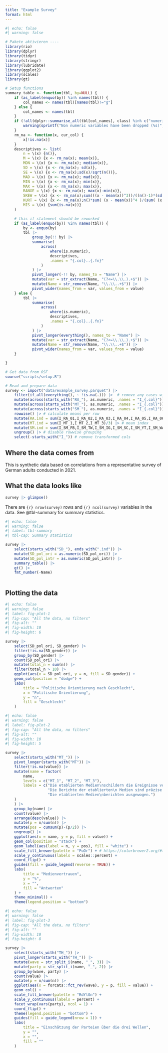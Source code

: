 ```yaml
---
title: "Example Survey"
format: html
---
```


```r
#| echo: false
#| warning: false

# Pakete aktivieren ----
library(rio)
library(dplyr)
library(tidyr)
library(stringr)
library(lubridate)
library(ggplot2)
library(scales)
library(gt)

# Setup functions
summary_table <- function(tbl, by=NULL) {
    if (as_label(enquo(by)) %in% names(tbl)) {
        col_names <- names(tbl)[names(tbl)!="g"]
    } else {
        col_names <- names(tbl)
    }
    if (!all(dplyr::summarise_all(tbl[col_names], class) %in% c("numeric", "integer"))) {
        warning(sprintf("Non numeric variables have been dropped (%s)", paste(names(tbl)[dplyr::summarise_all(tbl, class) != "numeric"], sep = ", ")))
    }
    rm_na <- function(x, cur_col) {
        x[!is.na(x)]
    }
    descriptives <- list(
        n = \(x) {n()},
        M = \(x) {x <- rm_na(x); mean(x)},
        MDN = \(x) {x <- rm_na(x); median(x)},
        SD = \(x) {x <- rm_na(x); sd(x)},
        SE = \(x) {x <- rm_na(x);sd(x)/sqrt(n())},
        MAD = \(x) {x <- rm_na(x); mad(x)},
        MIN = \(x) {x <- rm_na(x); min(x)},
        MAX = \(x) {x <- rm_na(x); max(x)},
        RANGE = \(x) {x <- rm_na(x); max(x)-min(x)},
        SKEW = \(x) {x <- rm_na(x);sum(((x - mean(x))^3))/((n()-1)*(sd(x)^3))},
        KURT = \(x) {x <- rm_na(x);n()*sum( (x - mean(x))^4 )/(sum( (x - mean(x))^2 )^2)},
        MIS = \(x) {sum(is.na(x))}
    )

    # this if statement should be reworked
    if (as_label(enquo(by)) %in% names(tbl)) {
        by <- enquo(by)
        tbl |>
            group_by(!! by) |>
            summarise(
                across(
                    where(is.numeric),
                    descriptives,
                    .names = "{.col}..{.fn}"
                )
            ) |>
            pivot_longer(-!! by, names_to = "Name") |>
            mutate(var = str_extract(Name, "(?<=\\.\\.).+$")) |>
            mutate(Name = str_remove(Name, "\\.\\..+$")) |>
            pivot_wider(names_from = var, values_from = value)
    } else {
        tbl |>
            summarise(
                across(
                    where(is.numeric),
                    descriptives,
                    .names = "{.col}..{.fn}"
                )
            ) |>
            pivot_longer(everything(), names_to = "Name") |>
            mutate(var = str_extract(Name, "(?<=\\.\\.).+$")) |>
            mutate(Name = str_remove(Name, "\\.\\..+$")) |>
            pivot_wider(names_from = var, values_from = value)
    }

}

# Get data from OSF
source("scripts/setup.R")

# Read and prepare data
survey <- import("data/example_survey.parquet") |> 
    filter(if_all(everything(), ~ !is.na(.))) |>  # remove any cases with missing values
    mutate(across(starts_with("RA_"), as.numeric, .names = "I_{.col}")) |> # factor to numeric
    mutate(across(starts_with("MT_"), as.numeric, .names = "I_{.col}")) |> # factor to numeric
    mutate(across(starts_with("SM_"), as.numeric, .names = "I_{.col}")) |> # factor to numeric
    rowwise() |> # calculate means per row
    mutate(RA.ind = sum(I_RA_01,I_RA_02,I_RA_03,I_RA_04,I_RA_05,I_RA_06,I_RA_07,I_RA_08,I_RA_09)/9) |> # mean index
    mutate(MT.ind = sum(I_MT_1,I_MT_2,I_MT_3)/3) |> # mean index
    mutate(SM.ind = sum(I_SM_FB,I_SM_TW,I_SM_IG,I_SM_SC,I_SM_YT,I_SM_WA,I_SM_TG)) |> # sum index
    ungroup() |> # disable rowwise grouping
    select(-starts_with("I_")) # remove transformed cols
```

## Where the data comes from

This is synthetic data based on correlations from a representative survey of German adults conducted in 2021.

## What the data looks like

```r
survey |> glimpse()
```

There are `{r} nrow(survey)` rows and `{r} ncol(survey)` variables in the data. See @tbl-summary for summary statistics.

```r
#| echo: false
#| warning: false
#| label: tbl-summary
#| tbl-cap: Summary statistics

survey |> 
    select(starts_with("SD_"), ends_with(".ind")) |> 
    mutate(SD_pol_ori = as.numeric(SD_pol_ori)) |> 
    mutate(SD_pol_intr = as.numeric(SD_pol_intr)) |> 
    summary_table() |> 
    gt() |> 
    fmt_number(-Name)
    
```

## Plotting the data 

```r
#| echo: false
#| warning: false
#| label: fig-plot-1
#| fig-cap: "All the data, no filters"
#| fig-alt: ""
#| fig-width: 10
#| fig-height: 6

survey |> 
    select(SD_pol_ori, SD_gender) |> 
    filter(!is.na(SD_gender)) |> 
    group_by(SD_gender) |> 
    count(SD_pol_ori) |> 
    mutate(total_n = sum(n)) |> 
    filter(total_n > 10) |> 
    ggplot(aes(x = SD_pol_ori, y = n, fill = SD_gender)) +
    geom_col(position = "dodge") +
    labs(
        title = "Politische Orientierung nach Geschlecht",
        x = "Politische Orientierung",
        y = "n",
        fill = "Geschlecht"
    )
```

```r
#| echo: false
#| warning: false
#| label: fig-plot-2
#| fig-cap: "All the data, no filters"
#| fig-alt: ""
#| fig-width: 10
#| fig-height: 5

survey |> 
    select(starts_with("MT_")) |> 
    pivot_longer(starts_with("MT")) |> 
    filter(!is.na(value)) |> 
    mutate(name = factor(
        name, 
        levels = c("MT_1", "MT_2", "MT_3"), 
        labels = c("Die etablierten Medien\nschildern die Ereignisse vollständig.", 
                   "Die Berichte der etablierten\n Medien sind präzise.",
                   "Die etablierten Medien\nberichten ausgewogen.")
    )
    ) |> 
    group_by(name) |> 
    count(value) |> 
    arrange(desc(value)) |> 
    mutate(p = n/sum(n)) |> 
    mutate(pos = cumsum(p)-(p/2)) |> 
    ungroup() |> 
    ggplot(aes(x = name, y = p, fill = value)) +
    geom_col(position = "stack") +
    geom_label(aes(label = n, y = pos), fill = "white") +
    scale_fill_brewer(palette = "PuOr") + # https://colorbrewer2.org/#type=diverging&scheme=PuOr&n=3
    scale_y_continuous(labels = scales::percent) +
    coord_flip() +
    guides(fill = guide_legend(reverse = TRUE)) +
    labs(
        title = "Medienvertrauen",
        y = "%",
        x = "",
        fill = "Antworten"
    ) +
    theme_minimal() +
    theme(legend.position = "bottom")
```

```r
#| echo: false
#| warning: false
#| label: fig-plot-3
#| fig-cap: "All the data, no filters"
#| fig-alt: ""
#| fig-width: 10
#| fig-height: 8

survey |> 
    select(starts_with("TH_")) |> 
    pivot_longer(starts_with("TH_")) |> 
    mutate(wave = str_split_i(name, "_", 3)) |> 
    mutate(party = str_split_i(name, "_", 2)) |> 
    group_by(wave, party) |> 
    count(value) |> 
    mutate(p = n/sum(n)) |> 
    ggplot(aes(x = forcats::fct_rev(wave), y = p, fill = value)) +
    geom_col() +
    scale_fill_brewer(palette = "RdYlGn") +
    scale_y_continuous(labels = percent) +
    facet_wrap(vars(party), ncol = 1) +
    coord_flip() +
    theme(legend.position = "bottom") +
    guides(fill = guide_legend(nrow = 1)) +
    labs(
        title = "Einschätzung der Parteien über die drei Wellen",
        y = "",
        x = "",
        fill = ""
    )
```
